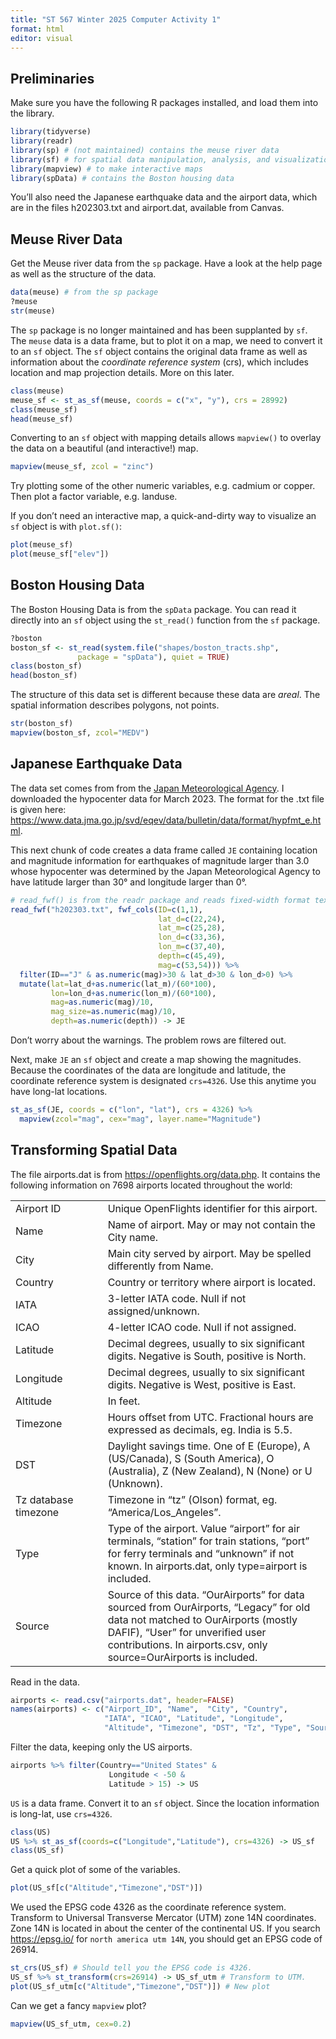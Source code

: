 ```yaml
---
title: "ST 567 Winter 2025 Computer Activity 1"
format: html
editor: visual
---
```


## Preliminaries

Make sure you have the following R packages installed, and load them into the library.

```r
library(tidyverse)
library(readr)
library(sp) # (not maintained) contains the meuse river data
library(sf) # for spatial data manipulation, analysis, and visualization
library(mapview) # to make interactive maps
library(spData) # contains the Boston housing data
```

You'll also need the Japanese earthquake data and the airport data, which are in the files h202303.txt and airport.dat, available from Canvas.

## Meuse River Data

Get the Meuse river data from the `sp` package. Have a look at the help page as well as the structure of the data.

```r
data(meuse) # from the sp package
?meuse
str(meuse)
```

The `sp` package is no longer maintained and has been supplanted by `sf`. The `meuse` data is a data frame, but to plot it on a map, we need to convert it to an `sf` object. The `sf` object contains the original data frame as well as information about the *coordinate reference system* (crs), which includes location and map projection details. More on this later.

```r
class(meuse)
meuse_sf <- st_as_sf(meuse, coords = c("x", "y"), crs = 28992)
class(meuse_sf)
head(meuse_sf)
```

Converting to an `sf` object with mapping details allows `mapview()` to overlay the data on a beautiful (and interactive!) map.

```r
mapview(meuse_sf, zcol = "zinc")
```

Try plotting some of the other numeric variables, e.g. cadmium or copper. Then plot a factor variable, e.g. landuse.

If you don't need an interactive map, a quick-and-dirty way to visualize an `sf` object is with `plot.sf()`:

```r
plot(meuse_sf)
plot(meuse_sf["elev"])
```

## Boston Housing Data

The Boston Housing Data is from the `spData` package. You can read it directly into an `sf` object using the `st_read()` function from the `sf` package.

```r
?boston
boston_sf <- st_read(system.file("shapes/boston_tracts.shp",
               package = "spData"), quiet = TRUE)
class(boston_sf)
head(boston_sf)
```

The structure of this data set is different because these data are *areal*. The spatial information describes polygons, not points.

```r
str(boston_sf)
mapview(boston_sf, zcol="MEDV")
```

## Japanese Earthquake Data

The data set comes from from the [Japan Meteorological Agency](https://www.data.jma.go.jp/svd/eqev/data/bulletin/index_e.html). I downloaded the hypocenter data for March 2023. The format for the .txt file is given here: <https://www.data.jma.go.jp/svd/eqev/data/bulletin/data/format/hypfmt_e.html>.

This next chunk of code creates a data frame called `JE` containing location and magnitude information for earthquakes of magnitude larger than 3.0 whose hypocenter was determined by the Japan Meteorological Agency to have latitude larger than 30° and longitude larger than 0°.

```r
# read_fwf() is from the readr package and reads fixed-width format text files.
read_fwf("h202303.txt", fwf_cols(ID=c(1,1),
                                 lat_d=c(22,24),
                                 lat_m=c(25,28),
                                 lon_d=c(33,36),
                                 lon_m=c(37,40),
                                 depth=c(45,49),
                                 mag=c(53,54))) %>%
  filter(ID=="J" & as.numeric(mag)>30 & lat_d>30 & lon_d>0) %>%
  mutate(lat=lat_d+as.numeric(lat_m)/(60*100), 
         lon=lon_d+as.numeric(lon_m)/(60*100),
         mag=as.numeric(mag)/10,
         mag_size=as.numeric(mag)/10,
         depth=as.numeric(depth)) -> JE
```

Don't worry about the warnings. The problem rows are filtered out.

Next, make `JE` an `sf` object and create a map showing the magnitudes. Because the coordinates of the data are longitude and latitude, the coordinate reference system is designated `crs=4326`. Use this anytime you have long-lat locations.

```r
st_as_sf(JE, coords = c("lon", "lat"), crs = 4326) %>% 
  mapview(zcol="mag", cex="mag", layer.name="Magnitude")
```

## Transforming Spatial Data

The file airports.dat is from <https://openflights.org/data.php>. It contains the following information on 7698 airports located throughout the world:

|  |  |
|:--------------------|:--------------------------------------------------|
| Airport ID | Unique OpenFlights identifier for this airport. |
| Name | Name of airport. May or may not contain the City name. |
| City | Main city served by airport. May be spelled differently from Name. |
| Country | Country or territory where airport is located. |
| IATA | 3-letter IATA code. Null if not assigned/unknown. |
| ICAO | 4-letter ICAO code. Null if not assigned. |
| Latitude | Decimal degrees, usually to six significant digits. Negative is South, positive is North. |
| Longitude | Decimal degrees, usually to six significant digits. Negative is West, positive is East. |
| Altitude | In feet. |
| Timezone | Hours offset from UTC. Fractional hours are expressed as decimals, eg. India is 5.5. |
| DST | Daylight savings time. One of E (Europe), A (US/Canada), S (South America), O (Australia), Z (New Zealand), N (None) or U (Unknown). |
| Tz database timezone | Timezone in "tz" (Olson) format, eg. "America/Los_Angeles". |
| Type | Type of the airport. Value "airport" for air terminals, "station" for train stations, "port" for ferry terminals and "unknown" if not known. In airports.dat, only type=airport is included. |
| Source | Source of this data. "OurAirports" for data sourced from OurAirports, "Legacy" for old data not matched to OurAirports (mostly DAFIF), "User" for unverified user contributions. In airports.csv, only source=OurAirports is included. |

Read in the data.

```r
airports <- read.csv("airports.dat", header=FALSE)
names(airports) <- c("Airport_ID", "Name",	"City",	"Country",
                     "IATA", "ICAO", "Latitude", "Longitude",
                     "Altitude", "Timezone", "DST", "Tz", "Type", "Source")
```

Filter the data, keeping only the US airports.

```r
airports %>% filter(Country=="United States" &
                      Longitude < -50 &
                      Latitude > 15) -> US
```

`US` is a data frame. Convert it to an `sf` object. Since the location information is long-lat, use `crs=4326`.

```r
class(US)
US %>% st_as_sf(coords=c("Longitude","Latitude"), crs=4326) -> US_sf
class(US_sf)
```

Get a quick plot of some of the variables.

```r
plot(US_sf[c("Altitude","Timezone","DST")])
```

We used the EPSG code 4326 as the coordinate reference system. Transform to Universal Transverse Mercator (UTM) zone 14N coordinates. Zone 14N is located in about the center of the continental US. If you search [https://epsg.io/](epsg.io) for `north america utm 14N`, you should get an EPSG code of 26914.

```r
st_crs(US_sf) # Should tell you the EPSG code is 4326. 
US_sf %>% st_transform(crs=26914) -> US_sf_utm # Transform to UTM.
plot(US_sf_utm[c("Altitude","Timezone","DST")]) # New plot
```

Can we get a fancy `mapview` plot?

```r
mapview(US_sf_utm, cex=0.2)
```
